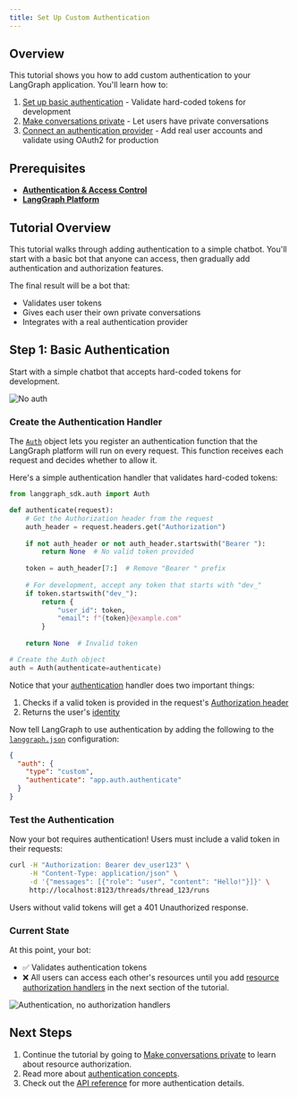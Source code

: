 ```yaml
---
title: Set Up Custom Authentication
---
```


## Overview

This tutorial shows you how to add custom authentication to your LangGraph application. You'll learn how to:

1. [Set up basic authentication](/langgraph-platform/set-up-custom-auth) - Validate hard-coded tokens for development
2. [Make conversations private](/langgraph-platform/resource-auth) - Let users have private conversations
3. [Connect an authentication provider](/langgraph-platform/add-auth-server) - Add real user accounts and validate using OAuth2 for production

## Prerequisites

* [**Authentication & Access Control**](/langgraph-platform/auth)
* [**LangGraph Platform**](/langgraph-platform/index)

## Tutorial Overview

This tutorial walks through adding authentication to a simple chatbot. You'll start with a basic bot that anyone can access, then gradually add authentication and authorization features.

The final result will be a bot that:
- Validates user tokens
- Gives each user their own private conversations
- Integrates with a real authentication provider

## Step 1: Basic Authentication

Start with a simple chatbot that accepts hard-coded tokens for development.

![No auth](/langgraph-platform/images/no-auth.png)

### Create the Authentication Handler

The [`Auth`](/langgraph-platform/python-sdk#langgraph_sdk.auth.Auth) object lets you register an authentication function that the LangGraph platform will run on every request. This function receives each request and decides whether to allow it.

Here's a simple authentication handler that validates hard-coded tokens:

```python
from langgraph_sdk.auth import Auth

def authenticate(request):
    # Get the Authorization header from the request
    auth_header = request.headers.get("Authorization")
    
    if not auth_header or not auth_header.startswith("Bearer "):
        return None  # No valid token provided
    
    token = auth_header[7:]  # Remove "Bearer " prefix
    
    # For development, accept any token that starts with "dev_"
    if token.startswith("dev_"):
        return {
            "user_id": token,
            "email": f"{token}@example.com"
        }
    
    return None  # Invalid token

# Create the Auth object
auth = Auth(authenticate=authenticate)
```

Notice that your [authentication](/langgraph-platform/python-sdk#langgraph_sdk.auth.Auth.authenticate) handler does two important things:

1. Checks if a valid token is provided in the request's [Authorization header](https://developer.mozilla.org/en-US/docs/Web/HTTP/Headers/Authorization)
2. Returns the user's [identity](/langgraph-platform/python-sdk#langgraph_sdk.auth.types.MinimalUserDict)

Now tell LangGraph to use authentication by adding the following to the [`langgraph.json`](/langgraph-platform/cli#configuration-file) configuration:

```json
{
  "auth": {
    "type": "custom",
    "authenticate": "app.auth.authenticate"
  }
}
```

### Test the Authentication

Now your bot requires authentication! Users must include a valid token in their requests:

```bash
curl -H "Authorization: Bearer dev_user123" \
     -H "Content-Type: application/json" \
     -d '{"messages": [{"role": "user", "content": "Hello!"}]}' \
     http://localhost:8123/threads/thread_123/runs
```

Users without valid tokens will get a 401 Unauthorized response.

### Current State

At this point, your bot:
- ✅ Validates authentication tokens
- ❌ All users can access each other's resources until you add [resource authorization handlers](/langgraph-platform/auth#resource-specific-handlers) in the next section of the tutorial.

![Authentication, no authorization handlers](/langgraph-platform/images/authentication.png)

## Next Steps

1. Continue the tutorial by going to [Make conversations private](/langgraph-platform/resource-auth) to learn about resource authorization.
2. Read more about [authentication concepts](/langgraph-platform/auth).
3. Check out the [API reference](/langgraph-platform/python-sdk) for more authentication details.
